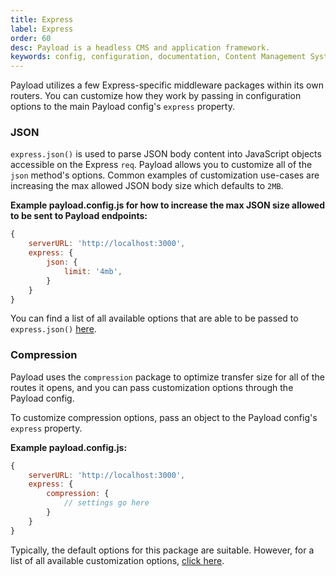 ```yaml
---
title: Express
label: Express
order: 60
desc: Payload is a headless CMS and application framework.
keywords: config, configuration, documentation, Content Management System, cms, headless, javascript, node, react, express
---
```


Payload utilizes a few Express-specific middleware packages within its own routers. You can customize how they work by passing in configuration options to the main Payload config's `express` property.

### JSON

`express.json()` is used to parse JSON body content into JavaScript objects accessible on the Express `req`. Payload allows you to customize all of the `json` method's options. Common examples of customization use-cases are increasing the max allowed JSON body size which defaults to `2MB`.

**Example payload.config.js for how to increase the max JSON size allowed to be sent to Payload endpoints:**

```js
{
	serverURL: 'http://localhost:3000',
	express: {
		json: {
			limit: '4mb',
		}
	}
}
```

You can find a list of all available options that are able to be passed to `express.json()` [here](https://expressjs.com/en/api.html).

### Compression

Payload uses the `compression` package to optimize transfer size for all of the routes it opens, and you can pass customization options through the Payload config.

To customize compression options, pass an object to the Payload config's `express` property.

**Example payload.config.js:**

```js
{
	serverURL: 'http://localhost:3000',
	express: {
		compression: {
			// settings go here
		}
	}
}
```

Typically, the default options for this package are suitable. However, for a list of all available customization options, [click here](http://expressjs.com/en/resources/middleware/compression.html).
